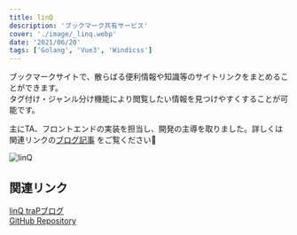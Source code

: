 ```yaml
---
title: linQ
description: 'ブックマーク共有サービス'
cover: './image/_linq.webp'
date: '2021/06/20'
tags: ['Golang', 'Vue3', 'Windicss']
---
```


ブックマークサイトで、散らばる便利情報や知識等のサイトリンクをまとめることができます。  
タグ付け・ジャンル分け機能により閲覧したい情報を見つけやすくすることが可能です。

主にTA、フロントエンドの実装を担当し、開発の主導を取りました。詳しくは関連リンクの[ブログ記事](https://trap.jp/post/1321/) をご覧ください👀

![linQ](./image/_linq2.png)

## 関連リンク

[linQ traPブログ](https://trap.jp/post/1321/)  
[GitHub Repository](https://github.com/hackathon21spring-05)  
